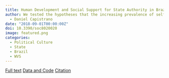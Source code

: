 ```yaml
---
title: Human Development and Social Support for State Authority in Brazil 
author: We tested the hypotheses that the increasing prevalence of self-expression and secular-rational values has been followed by societal emphasis on civic autonomy over state authority
  - Daniel Capistrano
date: "2018-09-01T00:00:00Z"
doi: 10.3390/soc8020020
image: featured.png
categories:
  - Political Culture
  - State
  - Brazil
  - WVS
---
```


[Full text](https://doi.org/10.3390/soc8020020){.btn .btn-lg .btn-primary}  [Data and Code](){.btn .btn-lg .btn-success} [Citation](./cite.bib){.btn .btn-lg .btn-info}